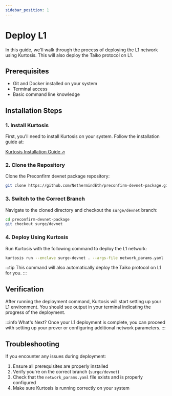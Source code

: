 ```yaml
---
sidebar_position: 1
---
```


# Deploy L1

In this guide, we'll walk through the process of deploying the L1 network using Kurtosis. This will also deploy the Taiko protocol on L1.

## Prerequisites

- Git and Docker installed on your system
- Terminal access
- Basic command line knowledge

## Installation Steps

### 1. Install Kurtosis

First, you'll need to install Kurtosis on your system. Follow the installation guide at:

<div className="flex justify-center my-8">
  <a
    className="button button--primary button--lg"
    href="https://docs.kurtosis.com/quickstart"
    target="_blank"
    rel="noopener noreferrer"
  >
    Kurtosis Installation Guide ↗
  </a>
</div>

### 2. Clone the Repository

Clone the Preconfirm devnet package repository:

```bash
git clone https://github.com/NethermindEth/preconfirm-devnet-package.git
```

### 3. Switch to the Correct Branch

Navigate to the cloned directory and checkout the `surge/devnet` branch:

```bash
cd preconfirm-devnet-package
git checkout surge/devnet
```

### 4. Deploy Using Kurtosis

Run Kurtosis with the following command to deploy the L1 network:

```bash
kurtosis run --enclave surge-devnet . --args-file network_params.yaml
```

:::tip
This command will also automatically deploy the Taiko protocol on L1 for you.
:::

## Verification

After running the deployment command, Kurtosis will start setting up your L1 environment. You should see output in your terminal indicating the progress of the deployment.

:::info What's Next?
Once your L1 deployment is complete, you can proceed with setting up your prover or configuring additional network parameters.
:::

## Troubleshooting

If you encounter any issues during deployment:

1. Ensure all prerequisites are properly installed
2. Verify you're on the correct branch (`surge/devnet`)
3. Check that the `network_params.yaml` file exists and is properly configured
4. Make sure Kurtosis is running correctly on your system
